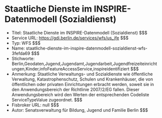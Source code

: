 # Staatliche Dienste im INSPIRE-Datenmodell (Sozialdienst)
- Titel: Staatliche Dienste im INSPIRE-Datenmodell (Sozialdienst) $$$
- Service URL: https://gdi.berlin.de/services/wfs/us_jfe $$$
- Typ: WFS $$$
- Name: staatliche-dienste-im-inspire-datenmodell-sozialdienst-wfs-3fefda69 $$$
- Stichworte: Berlin,Geodaten,Jugend,Jugendamt,Jugendarbeit,Jugendfreizeiteinrichtungen,Kinder,infoFeatureAccessService,inspireidentifiziert $$$
- Anmerkung: Staatliche Verwaltungs- und Sozialdienste wie öffentliche Verwaltung, Katastrophenschutz, Schulen und Krankenhäuser, die von öffentlichen oder privaten Einrichtungen erbracht werden, soweit sie in den Anwendungsbereich der Richtlinie 2007/2/EG fallen. Dieser Anwendungsbereich wird den Werten der entsprechenden Codeliste ServiceTypeValue zugeordnet. $$$
- Fisbroker URL: null $$$
- Autor: Senatsverwaltung für Bildung, Jugend und Familie Berlin $$$
